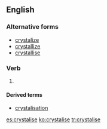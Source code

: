 ==English==

===Alternative forms===
* [[crystalize]]
* [[crystallize]]
* [[crystallise]]

===Verb===
{{en-verb|crystalis|es}}

# {{British}} {{alternative spelling of|crystalize}}

====Derived terms====
* [[crystalisation]]

[[es:crystalise]]
[[ko:crystalise]]
[[tr:crystalise]]